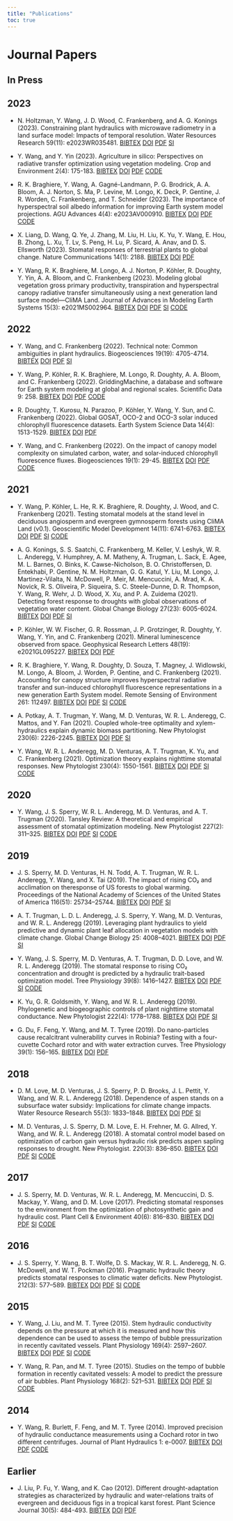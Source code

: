 ```yaml
---
title: "Publications"
toc: true
---
```


# Journal Papers

## In Press

## 2023

- N. Holtzman, Y. Wang, J. D. Wood, C. Frankenberg, and A. G. Konings (2023).
  Constraining plant hydraulics with microwave radiometry in a land surface model: Impacts of temporal resolution.
  Water Resources Research 59(11): e2023WR035481.
  [BIBTEX](https://github.com/silicormosia/silicormosia.github.io/raw/main/bibtex/holtzman2023constraining.bib)
  [DOI](https://doi.org/10.1029/2023WR035481)
  [PDF](https://github.com/silicormosia/silicormosia.github.io/raw/main/papers/holtzman2023constraining.pdf)
  [SI](https://github.com/silicormosia/silicormosia.github.io/raw/main/papers/holtzman2023constraining-si.docx)

- Y. Wang, and Y. Yin (2023).
  Agriculture in silico: Perspectives on radiative transfer optimization using vegetation modeling.
  Crop and Environment 2(4): 175-183.
  [BIBTEX](https://github.com/silicormosia/silicormosia.github.io/raw/main/bibtex/wang2023agriculture.bib)
  [DOI](https://doi.org/10.1016/j.crope.2023.07.003)
  [PDF](https://github.com/silicormosia/silicormosia.github.io/raw/main/papers/wang2023agriculture.pdf)
  [CODE](https://github.com/Yujie-WANG/Published-Codes-Yujie-WANG)

- R. K. Braghiere, Y. Wang, A. Gagné-Landmann, P. G. Brodrick, A. A. Bloom, A. J. Norton, S. Ma, P. Levine, M. Longo, K. Deck, P. Gentine, J. R. Worden, C. Frankenberg, and T. Schneider (2023).
  The importance of hyperspectral soil albedo information for improving Earth system model projections.
  AGU Advances 4(4): e2023AV000910.
  [BIBTEX](https://github.com/silicormosia/silicormosia.github.io/raw/main/bibtex/braghiere2023importance.bib)
  [DOI](https://doi.org/10.1029/2021AV000538)
  [PDF](https://github.com/silicormosia/silicormosia.github.io/raw/main/papers/braghiere2023importance.pdf)
  [CODE](https://github.com/Yujie-WANG/Published-Codes-Yujie-WANG)

- X. Liang, D. Wang, Q. Ye, J. Zhang, M. Liu, H. Liu, K. Yu, Y. Wang, E. Hou, B. Zhong, L. Xu, T. Lv, S. Peng, H. Lu, P. Sicard, A. Anav, and D. S. Ellsworth (2023).
  Stomatal responses of terrestrial plants to global change.
  Nature Communications 14(1): 2188.
  [BIBTEX](https://github.com/silicormosia/silicormosia.github.io/raw/main/bibtex/liang2023stomatal.bib)
  [DOI](https://doi.org/10.1038/s41467-023-37934-7)
  [PDF](https://github.com/silicormosia/silicormosia.github.io/raw/main/papers/liang2023stomatal.pdf)

- Y. Wang, R. K. Braghiere, M. Longo, A. J. Norton, P. Köhler, R. Doughty, Y. Yin, A. A. Bloom, and C. Frankenberg (2023).
  Modeling global vegetation gross primary productivity, transpiration and hyperspectral canopy radiative transfer simultaneously using a next generation land surface model—CliMA Land.
  Journal of Advances in Modeling Earth Systems 15(3): e2021MS002964.
  [BIBTEX](https://github.com/silicormosia/silicormosia.github.io/raw/main/bibtex/wang2023modeling.bib)
  [DOI](http://dx.doi.org/10.1029/2021MS002964)
  [PDF](https://github.com/silicormosia/silicormosia.github.io/raw/main/papers/wang2023modeling.pdf)
  [SI](https://github.com/silicormosia/silicormosia.github.io/raw/main/papers/wang2023modeling-si.pdf)
  [CODE](https://github.com/Yujie-WANG/Published-Codes-Yujie-WANG)

## 2022

- Y. Wang, and C. Frankenberg (2022).
  Technical note: Common ambiguities in plant hydraulics.
  Biogeosciences 19(19): 4705-4714.
  [BIBTEX](https://github.com/silicormosia/silicormosia.github.io/raw/main/bibtex/wang2022common.bib)
  [DOI](https://doi.org/10.5194/bg-19-4705-2022)
  [PDF](https://github.com/silicormosia/silicormosia.github.io/raw/main/papers/wang2022common.pdf)
  [SI](https://github.com/Yujie-WANG/Published-Codes-Yujie-WANG)

- Y. Wang, P. Köhler, R. K. Braghiere, M. Longo, R. Doughty, A. A. Bloom, and C. Frankenberg (2022).
  GriddingMachine, a database and software for Earth system modeling at global and regional scales.
  Scientific Data 9: 258.
  [BIBTEX](https://github.com/silicormosia/silicormosia.github.io/raw/main/bibtex/wang2022griddingmachine.bib)
  [DOI](https://doi.org/10.1038/s41597-022-01346-x)
  [PDF](https://github.com/silicormosia/silicormosia.github.io/raw/main/papers/wang2022griddingmachine.pdf)
  [CODE](https://github.com/Yujie-WANG/Published-Codes-Yujie-WANG)

- R. Doughty, T. Kurosu, N. Parazoo, P. Köhler, Y. Wang, Y. Sun, and C. Frankenberg (2022).
  Global GOSAT, OCO-2 and OCO-3 solar induced chlorophyll fluorescence datasets.
  Earth System Science Data 14(4): 1513-1529.
  [BIBTEX](https://github.com/silicormosia/silicormosia.github.io/raw/main/bibtex/doughty2022global.bib)
  [DOI](https://doi.org/10.5194/essd-14-1513-2022)
  [PDF](https://github.com/silicormosia/silicormosia.github.io/raw/main/papers/doughty2022global.pdf)

- Y. Wang, and C. Frankenberg (2022).
  On the impact of canopy model complexity on simulated carbon, water, and solar-induced chlorophyll fluorescence fluxes.
  Biogeosciences 19(1): 29-45.
  [BIBTEX](https://github.com/silicormosia/silicormosia.github.io/raw/main/bibtex/wang2022impact.bib)
  [DOI](https://doi.org/10.5194/bg-19-29-2022)
  [PDF](https://github.com/silicormosia/silicormosia.github.io/raw/main/papers/wang2022impact.pdf)
  [CODE](https://github.com/Yujie-WANG/Published-Codes-Yujie-WANG)

## 2021

- Y. Wang, P. Köhler, L. He, R. K. Braghiere, R. Doughty, J. Wood, and C. Frankenberg (2021).
  Testing stomatal models at the stand level in deciduous angiosperm and evergreen gymnosperm forests using CliMA Land (v0.1).
  Geoscientific Model Development 14(11): 6741-6763.
  [BIBTEX](https://github.com/silicormosia/silicormosia.github.io/raw/main/bibtex/wang2021testing.bib)
  [DOI](https://doi.org/10.5194/gmd-14-6741-2021)
  [PDF](https://github.com/silicormosia/silicormosia.github.io/raw/main/papers/wang2021testing.pdf)
  [SI](https://github.com/silicormosia/silicormosia.github.io/raw/main/papers/wang2021testing-si.pdf)
  [CODE](https://github.com/Yujie-WANG/Published-Codes-Yujie-WANG)

- A. G. Konings, S. S. Saatchi, C. Frankenberg, M. Keller, V. Leshyk, W. R. L. Anderegg, V. Humphrey, A. M. Matheny, A. Trugman, L. Sack, E. Agee, M. L. Barnes, O. Binks, K. Cawse-Nicholson, B. O. Christoffersen, D. Entekhabi, P. Gentine, N. M. Holtzman, G. G. Katul, Y. Liu, M. Longo, J. Martinez-Vilalta, N. McDowell, P. Meir, M. Mencuccini, A. Mrad, K. A. Novick, R. S. Oliveira, P. Siqueira, S. C. Steele-Dunne, D. R. Thompson, Y. Wang, R. Wehr, J. D. Wood, X. Xu, and P. A. Zuidema (2021).
  Detecting forest response to droughts with global observations of vegetation water content.
  Global Change Biology 27(23): 6005-6024.
  [BIBTEX](https://github.com/silicormosia/silicormosia.github.io/raw/main/bibtex/konings2021detecting.bib)
  [DOI](https://doi.org/10.1111/gcb.15872)
  [PDF](https://github.com/silicormosia/silicormosia.github.io/raw/main/papers/konings2021detecting.pdf)
  [SI](https://github.com/silicormosia/silicormosia.github.io/raw/main/papers/konings2021detecting-si.pdf)

- P. Köhler, W. W. Fischer, G. R. Rossman, J. P. Grotzinger, R. Doughty, Y. Wang, Y. Yin, and C. Frankenberg (2021).
  Mineral luminescence observed from space.
  Geophysical Research Letters 48(19): e2021GL095227.
  [BIBTEX](https://github.com/silicormosia/silicormosia.github.io/raw/main/bibtex/kohler2021mineral.bib)
  [DOI](https://doi.org/10.1029/2021GL095227)
  [PDF](https://github.com/silicormosia/silicormosia.github.io/raw/main/papers/kohler2021mineral.pdf)

- R. K. Braghiere, Y. Wang, R. Doughty, D. Souza, T. Magney, J. Widlowski, M. Longo, A. Bloom, J. Worden, P. Gentine, and C. Frankenberg (2021).
  Accounting for canopy structure improves hyperspectral radiative transfer and sun-induced chlorophyll fluorescence representations in a new generation Earth System model.
  Remote Sensing of Environment 261: 112497.
  [BIBTEX](https://github.com/silicormosia/silicormosia.github.io/raw/main/bibtex/braghiere2021accounting.bib)
  [DOI](https://doi.org/10.1016/j.rse.2021.112497)
  [PDF](https://github.com/silicormosia/silicormosia.github.io/raw/main/papers/braghiere2021accounting.pdf)
  [SI](https://github.com/silicormosia/silicormosia.github.io/raw/main/papers/braghiere2021accounting-si.pdf)
  [CODE](https://github.com/Yujie-WANG/Published-Codes-Yujie-WANG)

- A. Potkay, A. T. Trugman, Y. Wang, M. D. Venturas, W. R. L. Anderegg, C. Mattos, and Y. Fan (2021).
  Coupled whole-tree optimality and xylem-hydraulics explain dynamic biomass partitioning.
  New Phytologist 230(6): 2226-2245.
  [BIBTEX](https://github.com/silicormosia/silicormosia.github.io/raw/main/bibtex/potkay2021coupled.bib)
  [DOI](https://doi.org/10.1111/nph.17242)
  [PDF](https://github.com/silicormosia/silicormosia.github.io/raw/main/papers/potkay2021coupled.pdf)
  [SI](https://github.com/silicormosia/silicormosia.github.io/raw/main/papers/potkay2021coupled-si.pdf)

- Y. Wang, W. R. L. Anderegg, M. D. Venturas, A. T. Trugman, K. Yu, and C. Frankenberg (2021).
  Optimization theory explains nighttime stomatal responses.
  New Phytologist 230(4): 1550-1561.
  [BIBTEX](https://github.com/silicormosia/silicormosia.github.io/raw/main/bibtex/wang2021optimization.bib)
  [DOI](https://doi.org/10.1111/nph.17267)
  [PDF](https://github.com/silicormosia/silicormosia.github.io/raw/main/papers/wang2021optimization.pdf)
  [SI](https://github.com/silicormosia/silicormosia.github.io/raw/main/papers/wang2021optimization-si.pdf)
  [CODE](https://github.com/Yujie-WANG/Published-Codes-Yujie-WANG)

## 2020

- Y. Wang, J. S. Sperry, W. R. L. Anderegg, M. D. Venturas, and A. T. Trugman (2020).
  Tansley Review: A theoretical and empirical assessment of stomatal optimization modeling.
  New Phytologist 227(2): 311–325.
  [BIBTEX](https://github.com/silicormosia/silicormosia.github.io/raw/main/bibtex/wang2020theoretical.bib)
  [DOI](https://doi.org/10.1111/nph.16572)
  [PDF](https://github.com/silicormosia/silicormosia.github.io/raw/main/papers/wang2020theoretical.pdf)
  [SI](https://github.com/silicormosia/silicormosia.github.io/raw/main/papers/wang2020theoretical-si.pdf)
  [CODE](https://github.com/Yujie-WANG/Published-Codes-Yujie-WANG)

## 2019

- J. S. Sperry, M. D. Venturas, H. N. Todd, A. T. Trugman, W. R. L. Anderegg, Y. Wang, and X. Tai (2019).
  The impact of rising CO₂ and acclimation on theresponse of US forests to global warming.
  Proceedings of the National Academy of Sciences of the United States of America 116(51): 25734–25744.
  [BIBTEX](https://github.com/silicormosia/silicormosia.github.io/raw/main/bibtex/sperry2019impact.bib)
  [DOI](https://doi.org/10.1073/pnas.1913072116)
  [PDF](https://github.com/silicormosia/silicormosia.github.io/raw/main/papers/sperry2019impact.pdf)
  [SI](https://github.com/silicormosia/silicormosia.github.io/raw/main/papers/sperry2019impact-si.zip)

- A. T. Trugman, L. D. L. Anderegg, J. S. Sperry, Y. Wang, M. D. Venturas, and W. R. L. Anderegg (2019).
  Leveraging plant hydraulics to yield predictive and dynamic plant leaf allocation in vegetation models with climate change.
  Global Change Biology 25: 4008–4021.
  [BIBTEX](https://github.com/silicormosia/silicormosia.github.io/raw/main/bibtex/trugman2019leveraging.bib)
  [DOI](https://doi.org/10.1111/gcb.14814)
  [PDF](https://github.com/silicormosia/silicormosia.github.io/raw/main/papers/trugman2019leveraging.pdf)
  [SI](https://github.com/silicormosia/silicormosia.github.io/raw/main/papers/trugman2019leveraging-si.pdf)

- Y. Wang, J. S. Sperry, M. D. Venturas, A. T. Trugman, D. D. Love, and W. R. L. Anderegg (2019).
  The stomatal response to rising CO₂ concentration and drought is predicted by a hydraulic trait-based optimization model.
  Tree Physiology 39(8): 1416–1427.
  [BIBTEX](https://github.com/silicormosia/silicormosia.github.io/raw/main/bibtex/wang2019stomatal.bib)
  [DOI](https://doi.org/10.1093/treephys/tpz038)
  [PDF](https://github.com/silicormosia/silicormosia.github.io/raw/main/papers/wang2019stomatal.pdf)
  [SI](https://github.com/silicormosia/silicormosia.github.io/raw/main/papers/wang2019stomatal-si.pdf)
  [CODE](https://github.com/Yujie-WANG/Published-Codes-Yujie-WANG)

- K. Yu, G. R. Goldsmith, Y. Wang, and W. R. L. Anderegg (2019).
  Phylogenetic and biogeographic controls of plant nighttime stomatal conductance.
  New Phytologist 222(4): 1778–1788.
  [BIBTEX](https://github.com/silicormosia/silicormosia.github.io/raw/main/bibtex/yu2019phylogenetic.bib)
  [DOI](https://doi.org/10.1111/nph.15755)
  [PDF](https://github.com/silicormosia/silicormosia.github.io/raw/main/papers/yu2019phylogenetic.pdf)
  [SI](https://github.com/silicormosia/silicormosia.github.io/raw/main/papers/yu2019phylogenetic-si.pdf)

- G. Du, F. Feng, Y. Wang, and M. T. Tyree (2019).
  Do nano-particles cause recalcitrant vulnerability curves in Robinia? Testing with a four-cuvette Cochard rotor and with water extraction curves.
  Tree Physiology 39(1): 156–165.
  [BIBTEX](https://github.com/silicormosia/silicormosia.github.io/raw/main/bibtex/du2019nano.bib)
  [DOI](https://doi.org/10.1093/treephys/tpy051)
  [PDF](https://github.com/silicormosia/silicormosia.github.io/raw/main/papers/du2019do.pdf)


## 2018

- D. M. Love, M. D. Venturas, J. S. Sperry, P. D. Brooks, J. L. Pettit, Y. Wang, and W. R. L. Anderegg (2018).
  Dependence of aspen stands on a subsurface water subsidy: Implications for climate change impacts.
  Water Resource Research 55(3): 1833–1848.
  [BIBTEX](https://github.com/silicormosia/silicormosia.github.io/raw/main/bibtex/love2019dependence.bib)
  [DOI](https://doi.org/10.1029/2018WR023468)
  [PDF](https://github.com/silicormosia/silicormosia.github.io/raw/main/papers/love2019dependence.pdf)
  [SI](https://github.com/silicormosia/silicormosia.github.io/raw/main/papers/love2019dependence-si.zip)

- M. D. Venturas, J. S. Sperry, D. M. Love, E. H. Frehner, M. G. Allred, Y. Wang, and W. R. L. Anderegg (2018).
  A stomatal control model based on optimization of carbon gain versus hydraulic risk predicts aspen sapling responses to drought.
  New Phytologist. 220(3): 836–850.
  [BIBTEX](https://github.com/silicormosia/silicormosia.github.io/raw/main/bibtex/venturas2018stomatal.bib)
  [DOI](https://doi.org/10.1111/nph.15333)
  [PDF](https://github.com/silicormosia/silicormosia.github.io/raw/main/papers/venturas2018stomatal.pdf)
  [SI](https://github.com/silicormosia/silicormosia.github.io/raw/main/papers/venturas2018stomatal-si.zip)
  [CODE](https://github.com/Yujie-WANG/Published-Codes-Yujie-WANG)

## 2017

- J. S. Sperry, M. D. Venturas, W. R. L. Anderegg, M. Mencuccini, D. S. Mackay, Y. Wang, and D. M. Love (2017).
  Predicting stomatal responses to the environment from the optimization of photosynthetic gain and hydraulic cost.
  Plant Cell & Environment 40(6): 816–830.
  [BIBTEX](https://github.com/silicormosia/silicormosia.github.io/raw/main/bibtex/sperry2017predicting.bib)
  [DOI](https://dx.doi.org/10.1111/pce.12852)
  [PDF](https://github.com/silicormosia/silicormosia.github.io/raw/main/papers/sperry2017predicting.pdf)
  [SI](https://github.com/silicormosia/silicormosia.github.io/raw/main/papers/sperry2017predicting-si.pdf)
  [CODE](https://github.com/Yujie-WANG/Published-Codes-Yujie-WANG)

## 2016

- J. S. Sperry, Y. Wang, B. T. Wolfe, D. S. Mackay, W. R. L. Anderegg, N. G. McDowell, and W. T. Pockman (2016).
  Pragmatic hydraulic theory predicts stomatal responses to climatic water deficits.
  New Phytologist. 212(3): 577–589.
  [BIBTEX](https://github.com/silicormosia/silicormosia.github.io/raw/main/bibtex/sperry2016pragmatic.bib)
  [DOI](https://dx.doi.org/10.1111/nph.14059)
  [PDF](https://github.com/silicormosia/silicormosia.github.io/raw/main/papers/sperry2016pragmatic.pdf)
  [SI](https://github.com/silicormosia/silicormosia.github.io/raw/main/papers/sperry2016pragmatic-si.pdf)
  [CODE](https://github.com/Yujie-WANG/Published-Codes-Yujie-WANG)

## 2015

- Y. Wang, J. Liu, and M. T. Tyree (2015).
  Stem hydraulic conductivity depends on the pressure at which it is measured and how this dependence can be used to assess the tempo of bubble pressurization in recently cavitated vessels.
  Plant Physiology 169(4): 2597–2607.
  [BIBTEX](https://github.com/silicormosia/silicormosia.github.io/raw/main/bibtex/wang2015stem.bib)
  [DOI](https://doi.org/10.1104/pp.15.00875)
  [PDF](https://github.com/silicormosia/silicormosia.github.io/raw/main/papers/wang2015stem.pdf)
  [SI](https://github.com/silicormosia/silicormosia.github.io/raw/main/papers/wang2015stem-si.pdf)
  [CODE](https://github.com/Yujie-WANG/Published-Codes-Yujie-WANG)

- Y. Wang, R. Pan, and M. T. Tyree (2015).
  Studies on the tempo of bubble formation in recently cavitated vessels: A model to predict the pressure of air bubbles.
  Plant Physiology 168(2): 521–531.
  [BIBTEX](https://github.com/silicormosia/silicormosia.github.io/raw/main/bibtex/wang2015studies.bib)
  [DOI](https://doi.org/10.1104/pp.114.256602)
  [PDF](https://github.com/silicormosia/silicormosia.github.io/raw/main/papers/wang2015studies.pdf)
  [SI](https://github.com/silicormosia/silicormosia.github.io/raw/main/papers/wang2015studies-si.pdf)
  [CODE](https://github.com/Yujie-WANG/Published-Codes-Yujie-WANG)

## 2014

- Y. Wang, R. Burlett, F. Feng, and M. T. Tyree (2014).
  Improved precision of hydraulic conductance measurements using a Cochard rotor in two different centrifuges.
  Journal of Plant Hydraulics 1: e-0007.
  [BIBTEX](https://github.com/silicormosia/silicormosia.github.io/raw/main/bibtex/wang2014improved.bib)
  [DOI](http://dx.doi.org/10.20870/jph.2014.e007)
  [PDF](https://github.com/silicormosia/silicormosia.github.io/raw/main/papers/wang2014improved.pdf)
  [CODE](https://github.com/Yujie-WANG/Published-Codes-Yujie-WANG)

## Earlier

- J. Liu, P. Fu, Y. Wang, and K. Cao (2012).
  Different drought-adaptation strategies as characterized by hydraulic and water-relations traits of evergreen and deciduous figs in a tropical karst forest.
  Plant Science Journal 30(5): 484-493.
  [BIBTEX](https://github.com/silicormosia/silicormosia.github.io/raw/main/bibtex/liu2012different.bib)
  [DOI](https://en.cnki.com.cn/Article_en/CJFDTOTAL-WZXY201205006.htm)
  [PDF](https://github.com/silicormosia/silicormosia.github.io/raw/main/papers/liu2012different.pdf)
